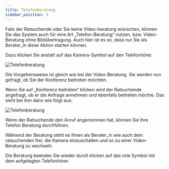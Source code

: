```yaml
---
title: Telefonberatung
sidebar_position: 3
---
```


Falls der Ratsuchende oder Sie keine Video-beratung wünschen, können Sie das System auch für eine Art „Telefon-Beratung“ nutzen, bzw. Video-Beratung ohne Bildübertragung. Auch hier ist es so, dass nur Sie als Berater_in diese Aktion starten können.

Dazu klicken Sie anstatt auf das Kamera-Symbol auf den Telefonhörer.

![Telefonberatung](../../../static/img/images-onlineberatung/02_Ratsuchende_Videoberatung_11.png)

Die Vorgehensweise ist gleich wie bei der Video-Beratung. Sie werden nun gefragt, ob Sie der Konferenz beitreten möchten.

Wenn Sie auf „Konferenz beitreten“ klicken wird der Ratsuchende angefragt, ob er die Anfrage annehmen und ebenfalls beitreten möchte. Das sieht bei ihm dann wie folgt aus:

![Telefonberatung](../../../static/img/images-onlineberatung/02_Ratsuchende_Videoberatung_12.png)

Wenn der Ratsuchende den Anruf angenommen hat, können Sie Ihre Telefon Beratung durchführen.

Während der Beratung steht es Ihnen als Berater_in wie auch dem ratsuchenden frei, die Kamera einzuschalten und so zu einer Video-Beratung zu wechseln.

Die Beratung beenden Sie wieder durch klicken auf das rote Symbol mit dem aufgelegten Telefonhörer.
